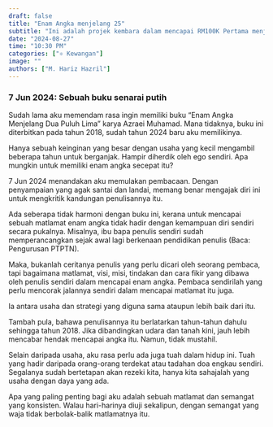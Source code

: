 ```yaml
---
draft: false
title: "Enam Angka menjelang 25"
subtitle: "Ini adalah projek kembara dalam mencapai RM100K Pertama menjelang umur 25."
date: "2024-08-27"
time: "10:30 PM"
categories: ["⚛️ Kewangan"]
image: ""
authors: ["M. Hariz Hazril"]
---
```


### 7 Jun 2024: Sebuah buku senarai putih
Sudah lama aku memendam rasa ingin memiliki buku "Enam Angka Menjelang Dua Puluh Lima" karya Azraei Muhamad. Mana tidaknya, buku ini diterbitkan pada tahun 2018, sudah tahun 2024 baru aku memilikinya.

Hanya sebuah keinginan yang besar dengan usaha yang kecil mengambil beberapa tahun untuk berganjak. Hampir diherdik oleh ego sendiri. Apa mungkin untuk memiliki enam angka secepat itu?

7 Jun 2024 menandakan aku memulakan pembacaan. Dengan penyampaian yang agak santai dan landai, memang benar mengajak diri ini untuk mengkritik kandungan penulisannya itu.

Ada seberapa tidak harmoni dengan buku ini, kerana untuk mencapai sebuah matlamat enam angka tidak hadir dengan kemampuan diri sendiri secara pukalnya. Misalnya, ibu bapa penulis sendiri sudah memperancangkan sejak awal lagi berkenaan pendidikan penulis (Baca: Pengurusan PTPTN).

Maka, bukanlah ceritanya penulis yang perlu dicari oleh seorang pembaca, tapi bagaimana matlamat, visi, misi, tindakan dan cara fikir yang dibawa oleh penulis sendiri dalam mencapai enam angka. Pembaca sendirilah yang perlu mencorak jalannya sendiri dalam mencapai matlamat itu juga.

Ia antara usaha dan strategi yang diguna sama ataupun lebih baik dari itu.

Tambah pula, bahawa penulisannya itu berlatarkan tahun-tahun dahulu sehingga tahun 2018. Jika dibandingkan udara dan tanah kini, jauh lebih mencabar hendak mencapai angka itu. Namun, tidak mustahil.

Selain daripada usaha, aku rasa perlu ada juga tuah dalam hidup ini. Tuah yang hadir daripada orang-orang terdekat atau tadahan doa engkau sendiri. Segalanya sudah bertetapan akan rezeki kita, hanya kita sahajalah yang usaha dengan daya yang ada.

Apa yang paling penting bagi aku adalah sebuah matlamat dan semangat yang konsisten. Walau hari-harinya diuji sekalipun, dengan semangat yang waja tidak berbolak-balik matlamatnya itu.
